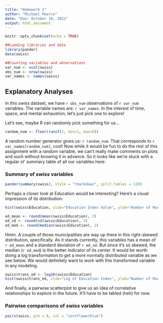 ```yaml
---
title: "Homework 1"
author: "Michael Pearce"
date: "Due: October 10, 2022"
output: html_document
---
```


```r
knitr::opts_chunk$set(echo = TRUE)

##Loading libraries and data
library(pander)
data(swiss)

##Counting variables and observations
var_num <- ncol(swiss)
obs_num <- nrow(swiss)
var_names <- names(swiss)
```

## Explanatory Analyses


In this *swiss* dataset, we have `r obs_num` observations of `r var_num` variables. The variable names are: `r var_names`. In the interest of time, space, and mental exhaustion, let's just pick one to explore!

Let's see, maybe R can randomly pick something for us...

```r
random_num <- floor(runif(1, min=1, max=6))
```

A random number generator gives us: `r random_num`. That corresponds to `r var_names[random_num]`, cool! Now while it would be fun to do the rest of this assignment with a random variable, we can't really make comments on plots and such without knowing it in advance. So it looks like we're stuck with a regular ol' summary table of all our variables here:

### Summary of *swiss* variables
```r
pander(summary(swiss), style = "rmarkdown", split.tables = 120)
```

Perhaps a closer look at Education would be interesting? Here's a visual impression of its distribution:
```r
hist(swiss$Education, xlab="Education Index Value", ylab="Number of Municipalities", main="Histogram of Education Indices", col="cornflowerblue")
```

```r
ed_mean <- round(mean(swiss$Education), 2)
ed_sd <- round(sd(swiss$Education), 2)
ed_med <- round(median(swiss$Education), 2)
```
Hmm. A couple of those municipalities are way up there in this right-skewed distribution, specifically. As it stands currently, this variables has a mean of `r ed_mean` and a standard deviation of `r ed_sd`. But since it's so skewed, the median (`r ed_med`) is the better indicator of its center. It would be worth doing a log transformation to get a more normally distributed variable as we see below. We would definitely want to work with this transformed variable in any modeling.

```r
swiss$trans_ed <- log10(swiss$Education)
hist(swiss$trans_ed, xlab="Log of Education Index", ylab="Number of Municipalities", main="Histogram of log-transformed Education Indices", col="darkseagreen2")
```

And finally, a pairwise scatterplot to give us an idea of correlative relationships to explore in the future. It'll have to be tabled (heh) for now.

### Pairwise comparisons of *swiss* variables
```r
pairs(swiss, pch = 8, col = "cornflowerblue")
```